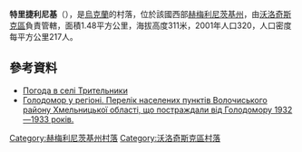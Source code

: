 {{coord|49|29|17|N|26|32|28|E|scale:100000|display=title}}

'''特里捷利尼基'''（{{lang-uk|Трительники}}），是[[烏克蘭|烏克蘭]]的村落，位於該國西部[[赫梅利尼茨基州|赫梅利尼茨基州]]，由[[沃洛奇斯克區|沃洛奇斯克區]]負責管轄，面積1.48平方公里，海拔高度311米，2001年人口320，人口密度每平方公里217人。

==參考資料==
* [http://weather.in.ua/ua/hmel'nickaja/26427 Погода в селі Трительники] {{Wayback|url=http://weather.in.ua/ua/hmel%27nickaja/26427 |date=20111220075055 }}
* [https://web.archive.org/web/20160304103840/http://admvol.at.ua/golodvregioni.doc Голодомор у регіоні. Перелік населених пунктів Волочиського району Хмельницької області, що постраждали від Голодомору 1932—1933 років.]

{{DEFAULTSORT:Трительники}}
[[Category:赫梅利尼茨基州村落|Category:赫梅利尼茨基州村落]]
[[Category:沃洛奇斯克區村落|Category:沃洛奇斯克區村落]]


{{Khmelnytskyi-geo-stub}}